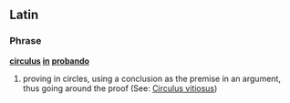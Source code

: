 ==Latin==

===Phrase===
'''[[circulus]] [[in]] [[probando]]'''

# proving in circles, using a conclusion as the premise in an argument, thus going around the proof (See: [[circulus vitiosus|Circulus vitiosus]])